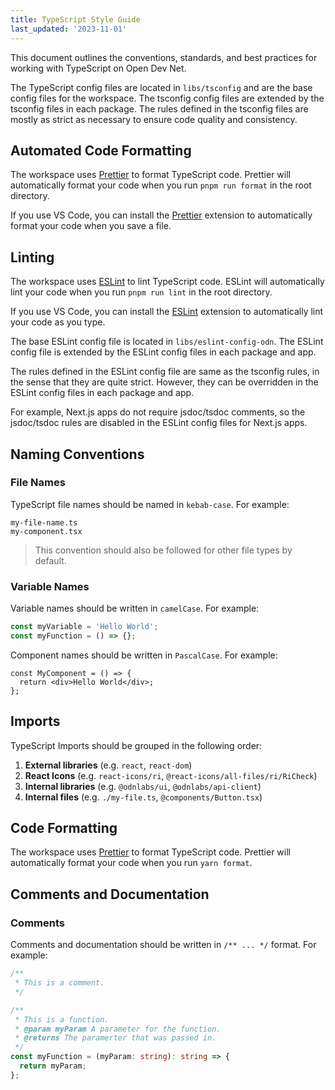 ```yaml
---
title: TypeScript Style Guide
last_updated: '2023-11-01'
---
```


This document outlines the conventions, standards, and best practices for working with TypeScript on Open Dev Net.

The TypeScript config files are located in `libs/tsconfig` and are the base config files for the workspace. The tsconfig config files are extended by the tsconfig files in each package. The rules defined in the tsconfig files are mostly as strict as necessary to ensure code quality and consistency.

## Automated Code Formatting

The workspace uses [Prettier](https://prettier.io/) to format TypeScript code. Prettier will automatically format your code when you run `pnpm run format` in the root directory.

If you use VS Code, you can install the [Prettier](https://marketplace.visualstudio.com/items?itemName=esbenp.prettier-vscode) extension to automatically format your code when you save a file.

## Linting

The workspace uses [ESLint](https://eslint.org/) to lint TypeScript code. ESLint will automatically lint your code when you run `pnpm run lint` in the root directory.

If you use VS Code, you can install the [ESLint](https://marketplace.visualstudio.com/items?itemName=dbaeumer.vscode-eslint) extension to automatically lint your code as you type.

The base ESLint config file is located in `libs/eslint-config-odn`. The ESLint config file is extended by the ESLint config files in each package and app.

The rules defined in the ESLint config file are same as the tsconfig rules, in the sense that they are quite strict. However, they can be overridden in the ESLint config files in each package and app.

For example, Next.js apps do not require jsdoc/tsdoc comments, so the jsdoc/tsdoc rules are disabled in the ESLint config files for Next.js apps.

## Naming Conventions

### File Names

TypeScript file names should be named in `kebab-case`. For example:

```text
my-file-name.ts
my-component.tsx
```

> This convention should also be followed for other file types by default.

### Variable Names

Variable names should be written in `camelCase`. For example:

```ts
const myVariable = 'Hello World';
const myFunction = () => {};
```

Component names should be written in `PascalCase`. For example:

```tsx
const MyComponent = () => {
  return <div>Hello World</div>;
};
```

## Imports

TypeScript Imports should be grouped in the following order:

1. **External libraries** (e.g. `react`, `react-dom`)
2. **React Icons** (e.g. `react-icons/ri`, `@react-icons/all-files/ri/RiCheck`)
3. **Internal libraries** (e.g. `@odnlabs/ui`, `@odnlabs/api-client`)
4. **Internal files** (e.g. `./my-file.ts`, `@components/Button.tsx`)

## Code Formatting

The workspace uses [Prettier](https://prettier.io/) to format TypeScript code. Prettier will automatically format your code when you run `yarn format`.

## Comments and Documentation

### Comments

Comments and documentation should be written in `/** ... */` format. For example:

```ts
/**
 * This is a comment.
 */
```

```ts
/**
 * This is a function.
 * @param myParam A parameter for the function.
 * @returns The paramerter that was passed in.
 */
const myFunction = (myParam: string): string => {
  return myParam;
};
```
